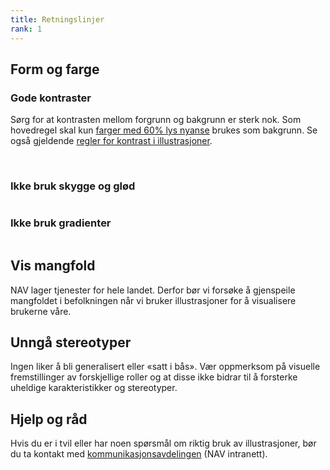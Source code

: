 ```yaml
---
title: Retningslinjer
rank: 1
---
```




## Form og farge

### Gode kontraster

Sørg for at kontrasten mellom forgrunn og bakgrunn er sterk nok. Som hovedregel skal kun [farger med 60% lys
nyanse](/resources/colors#hele-paletten) brukes som bakgrunn. Se også gjeldende
[regler for kontrast i illustrasjoner](/resources/colors/accessibility#krav-til-kontrast).

<br />
<img src={Background} alt="" />

### Ikke bruk skygge og glød

<img src={Shadow} alt="" />

### Ikke bruk gradienter

<img src={Gradients} alt="" />

## Vis mangfold

NAV lager tjenester for hele landet. Derfor bør vi forsøke å gjenspeile mangfoldet i befolkningen når vi bruker
illustrasjoner for å visualisere brukerne våre.

## Unngå stereotyper

Ingen liker å bli generalisert eller «satt i bås». Vær oppmerksom på visuelle fremstillinger av forskjellige
roller og at disse ikke bidrar til å forsterke uheldige karakteristikker og stereotyper.

## Hjelp og råd

Hvis du er i tvil eller har noen spørsmål om riktig bruk av illustrasjoner, bør du ta kontakt
med [kommunikasjonsavdelingen](https://navno.sharepoint.com/sites/intranett-kommunikasjon) (NAV intranett).
